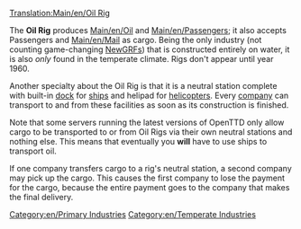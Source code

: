 [[Translation:Main/en/Oil Rig]]{{en/-}}
{{en/Industries|image=Oilrig.png
|name=Oil Rig
|climates=[[Main/en/Climates#Temperate]].
|accepts=[[Main/en/Passengers]], [[Main/en/Mail]].
|produces=[[Main/en/Oil]], Passengers.
}}

The '''Oil Rig''' produces [[Main/en/Oil]] and [[Main/en/Passengers]]; it also accepts Passengers and [[Main/en/Mail]] as cargo. Being the only industry (not counting game-changing [[Main/en/NewGRF|NewGRFs]]) that is constructed entirely on water, it is also ''only'' found in the temperate climate. Rigs don't appear until year 1960.

Another specialty about the Oil Rig is that it is a neutral station complete with built-in [[Main/en/Water Transport Tiles|dock]] for [[Main/en/Ships|ships]] and helipad for [[Main/en/Aircraft|helicopters]]. Every [[Main/en/Transport Company|company]] can transport to and from these facilities as soon as its construction is finished.

Note that some servers running the latest versions of OpenTTD only allow cargo to be transported to or from Oil Rigs via their own neutral stations and nothing else. This means that eventually you '''will''' have to use ships to transport oil.

If one company transfers cargo to a rig's neutral station, a second company may pick up the cargo. This causes the first company to lose the payment for the cargo, because the entire payment goes to the company that makes the final delivery.

{{en/Navbox Industries}}

[[Category:en/Primary Industries]]
[[Category:en/Temperate Industries]]